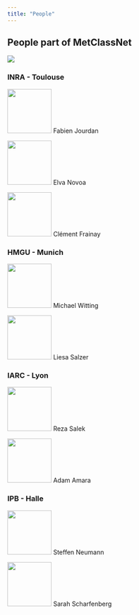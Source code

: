 ---
title: "People"
---

<h2 id="people" style="text-align: justify">People part of MetClassNet</h2>

<a href="images/map-mcn.png"><img src="images/map-mcn.png"></a>


<h3 id="INRA" style="text-align: justify">INRA - Toulouse</h3>

<a href="images/fjourdan.png"><img src="images/fjourdan.png" height="100"></a>
Fabien Jourdan

<a href="images/enovoa.png"><img src="images/enovoa.png" height="100"></a>
Elva Novoa

<a href="images/cfrainay.png"><img src="images/cfrainay.png" height="100"></a>
Clément Frainay

<h3 id="HMGU" style="text-align: justify">HMGU - Munich</h3>

<a href="images/mwitting.png"><img src="images/mwitting.png" height="100"></a>
Michael Witting

<a href="images/lsalzer.png"><img src="images/lsalzer.png" height="100"></a>
Liesa Salzer

<h3 id="IARC" style="text-align: justify">IARC - Lyon</h3>

<a href="images/rsalek.png"><img src="images/rsalek.png" height="100"></a>
Reza Salek

<a href="images/aamara.png"><img src="images/aamara.png" height="100"></a>
Adam Amara

<h3 id="IPB" style="text-align: justify">IPB - Halle</h3>

<a href="images/sneumann.png"><img src="images/sneumann.png" height="100"></a>
Steffen Neumann

<a href="images/sscharfenberg.png"><img src="images/sscharfenberg.png" height="100"></a>
Sarah Scharfenberg
